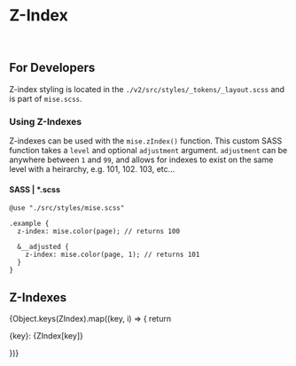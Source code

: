 


<Meta
  title="Tokens/Layout/Z-Indexes"
  parameters={{...tokenParams}}
/>

# Z-Index

<br/>

## For Developers

Z-index styling is located in the `./v2/src/styles/_tokens/_layout.scss` and is part of `mise.scss`.

### Using Z-Indexes

Z-indexes can be used with the `mise.zIndex()` function. This custom SASS function takes a `level` and optional `adjustment` argument. `adjustment` can be anywhere between `1` and `99`, and allows for indexes to exist on the same level with a heirarchy, e.g. 101, 102. 103, etc…

#### SASS | *.scss

```
@use "./src/styles/mise.scss"

.example {
  z-index: mise.color(page); // returns 100

  &__adjusted {
    z-index: mise.color(page, 1); // returns 101
  }
}
```

## Z-Indexes

{Object.keys(ZIndex).map((key, i) => {
  return <p>{key}: {ZIndex[key]}</p>
})}
